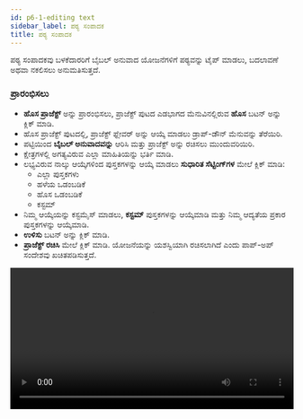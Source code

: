 ```yaml
---
id: p6-1-editing text
sidebar_label: ಪಠ್ಯ ಸಂಪಾದಕ
title: ಪಠ್ಯ ಸಂಪಾದಕ
---
```


ಪಠ್ಯ ಸಂಪಾದಕವು ಬಳಕೆದಾರರಿಗೆ ಬೈಬಲ್ ಅನುವಾದ ಯೋಜನೆಗಳಿಗೆ ಪಠ್ಯವನ್ನು ಟೈಪ್ ಮಾಡಲು, ಬದಲಾವಣೆ ಅಥವಾ ನಕಲಿಸಲು ಅನುಮತಿಸುತ್ತದೆ.

### ಪ್ರಾರಂಭಿಸಲು

- **ಹೊಸ ಪ್ರಾಜೆಕ್ಟ್** ಅನ್ನು ಪ್ರಾರಂಭಿಸಲು, ಪ್ರಾಜೆಕ್ಟ್ ಪುಟದ ಎಡಭಾಗದ ಮೆನುವಿನಲ್ಲಿರುವ **ಹೊಸ** ಬಟನ್ ಅನ್ನು ಕ್ಲಿಕ್ ಮಾಡಿ. 
- ಹೊಸ ಪ್ರಾಜೆಕ್ಟ್ ಪುಟದಲ್ಲಿ, ಪ್ರಾಜೆಕ್ಟ್ ಫ್ಲೇವರ್ ಅನ್ನು ಆಯ್ಕೆ ಮಾಡಲು ಡ್ರಾಪ್-ಡೌನ್ ಮೆನುವನ್ನು ತೆರೆಯಿರಿ. 
- ಪಟ್ಟಿಯಿಂದ **ಬೈಬಲ್ ಅನುವಾದವನ್ನು** ಆರಿಸಿ ಮತ್ತು ಪ್ರಾಜೆಕ್ಟ್ ಅನ್ನು ರಚಿಸಲು ಮುಂದುವರಿಯಿರಿ. 
- ಕ್ಷೇತ್ರಗಳಲ್ಲಿ ಅಗತ್ಯವಿರುವ ಎಲ್ಲಾ ಮಾಹಿತಿಯನ್ನು ಭರ್ತಿ ಮಾಡಿ. 
- ಲಭ್ಯವಿರುವ ನಾಲ್ಕು ಆಯ್ಕೆಗಳಿಂದ ಪುಸ್ತಕಗಳನ್ನು ಆಯ್ಕೆ ಮಾಡಲು **ಸುಧಾರಿತ ಸೆಟ್ಟಿಂಗ್‌ಗಳ** ಮೇಲೆ ಕ್ಲಿಕ್ ಮಾಡಿ: 
  - ಎಲ್ಲಾ ಪುಸ್ತಕಗಳು
  - ಹಳೆಯ ಒಡಂಬಡಿಕೆ 
  - ಹೊಸ ಒಡಂಬಡಿಕೆ 
  - ಕಸ್ಟಮ್ 
- ನಿಮ್ಮ ಆಯ್ಕೆಯನ್ನು ಕಸ್ಟಮೈಸ್ ಮಾಡಲು, **ಕಸ್ಟಮ್** ಪುಸ್ತಕಗಳನ್ನು ಆಯ್ಕೆಮಾಡಿ ಮತ್ತು ನಿಮ್ಮ ಆದ್ಯತೆಯ ಪ್ರಕಾರ ಪುಸ್ತಕಗಳನ್ನು ಆಯ್ಕೆಮಾಡಿ. 
- **ಉಳಿಸು** ಬಟನ್ ಅನ್ನು ಕ್ಲಿಕ್ ಮಾಡಿ. 
- **ಪ್ರಾಜೆಕ್ಟ್ ರಚಿಸಿ** ಮೇಲೆ ಕ್ಲಿಕ್ ಮಾಡಿ. ಯೋಜನೆಯನ್ನು ಯಶಸ್ವಿಯಾಗಿ ರಚಿಸಲಾಗಿದೆ ಎಂದು ಪಾಪ್-ಅಪ್ ಸಂದೇಶವು ಖಚಿತಪಡಿಸುತ್ತದೆ. 

<video controls src="/0.8.1/en_texteditor_create.mp4" width="100%" type="video/mov"/>

### ಪಠ್ಯ ಸಂಪಾದಕದಲ್ಲಿ ಕೆಲಸ ಮಾಡುವುದು

- ನೀವು ರಚಿಸಿದ **ಪ್ರಾಜೆಕ್ಟ್** ಅನ್ನು ತೆರೆಯಿರಿ; ಅದು **ಪಠ್ಯ ಸಂಪಾದಕ** ನೊಂದಿಗೆ ಪ್ರಾರಂಭವಾಗುತ್ತದೆ. 
- ಉಲ್ಲೇಖ ಸಂಪನ್ಮೂಲಗಳನ್ನು ಲೋಡ್ ಮಾಡಲು **ಹೊಸ ವಿನ್ಯಾಸ** ಗಾಗಿ ಐಕಾನ್ ಮೇಲೆ ಕ್ಲಿಕ್ ಮಾಡಿ.
- **ಹೊಸ ವಿನ್ಯಾಸದಲ್ಲಿ **ಸಂಪನ್ಮೂಲ ಆಯ್ಕೆ** ಐಕಾನ್ ಮೇಲೆ ಕ್ಲಿಕ್ ಮಾಡಿ.**
- ಲಭ್ಯವಿರುವ ಸಂಪನ್ಮೂಲಗಳ ಪಟ್ಟಿಯನ್ನು ಪ್ರದರ್ಶಿಸುವ **ಸಂಪನ್ಮೂಲ ಫಲಕ** ತೆರೆಯುತ್ತದೆ.
- **ಪುಸ್ತಕ, ಅಧ್ಯಾಯ ಮತ್ತು ಪದ್ಯ** ನಡುವೆ ಬದಲಾಯಿಸಲು **BCV ನ್ಯಾವಿಗೇಟರ್** ಬಳಸಿ. 
- ನೀವು **ಟೈಪ್ ಮಾಡಲು, ಬದಲಾವಣೆ ಅಥವಾ ನಕಲಿಸಲು** ಬಯಸುವ ಪದ್ಯವನ್ನು ಆಯ್ಕೆಮಾಡಿ.

<video controls src="/0.8.1/en_texteditor_working.mp4" width="100%" type="video/mov"/>

### ಪಠ್ಯ ಸಂಪಾದಕಕ್ಕಾಗಿ ಶಾರ್ಟ್‌ಕಟ್ ಕೀಗಳು

- **Ctrl+Z** – ರದ್ದುಗೊಳಿಸಿ 
- **Ctrl+y** – ಮತ್ತೆ ಮಾಡಿ 
- **Tab** - ಮುಂದಿನ ಪದ್ಯ 
- **Shift+Tab** – ಹಿಂದಿನ ಪದ್ಯ 

<!-- **Ctrl+s** - ಉಳಿಸಿ -->

### ಪಠ್ಯ ಸಂಪಾದಕದಲ್ಲಿ ಫಾಂಟ್ ಹೊಂದಾಣಿಕೆಗಳು 

ಫಾಂಟ್ ಶೈಲಿಯನ್ನು ಬದಲಾಯಿಸಲು, ಸಂಪಾದಕದ ಮೇಲಿನ ಬಲ ಮೂಲೆಯಲ್ಲಿರುವ <img src="/0.8.1/en_font-style.png" width="30px" alt="fontstyle"/> ಐಕಾನ್ ಅನ್ನು ಕ್ಲಿಕ್ ಮಾಡಿ. 
ಫಾಂಟ್ ಗಾತ್ರವನ್ನು ಹೊಂದಿಸಲು, ಮೇಲಿನ ಬಲ ಮೂಲೆಯಲ್ಲಿರುವ <img src="/0.8.1/en_font-size.png" width="30px" alt="fontsize"/> ಐಕಾನ್ ಅನ್ನು ಕ್ಲಿಕ್ ಮಾಡಿ.

**ನ್ಯಾವಿಗೇಷನ್ ವೈಶಿಷ್ಟ್ಯವನ್ನು ಪರಿಶೀಲಿಸಲು [ಇಲ್ಲಿ ಕ್ಲಿಕ್ ಮಾಡಿ](../Text%20Bible%20Translation/p6-2-navigationlock.mdx)**

<!-- Commented these lines
<h3> ಈ ಆವೃತ್ತಿಯಲ್ಲಿ, ಈ ಕಾರ್ಯವು ಲಭ್ಯವಿಲ್ಲ </h3>

**ಎಡಿಟ್** ವೈಶಿಷ್ಟ್ಯವು **ಅನುವಾದ ಕಾಲಮ್‌ನ ಮೇಲಿನ ಎಡಭಾಗದಲ್ಲಿದೆ, **ಫೈಲ್** ವೈಶಿಷ್ಟ್ಯದ ಪಕ್ಕದಲ್ಲಿದೆ.

ಈ ಸಮಯದಲ್ಲಿ, **ಸ್ಕ್ರೈಬ್** ಕೇವಲ **S** ಸಂಪಾದನೆ ಅಥವಾ **ವಿಭಾಗದ ಶೀರ್ಷಿಕೆಗಳನ್ನು** ಬೆಂಬಲಿಸುತ್ತದೆ.

- ವಿಭಾಗದ ಶೀರ್ಷಿಕೆಯನ್ನು ಸೇರಿಸಲು ಪರದೆಯ ಮೇಲೆ **S** ಅಕ್ಷರದ ಮೇಲೆ ಕ್ಲಿಕ್ ಮಾಡಿ
- ವಿಭಾಗದ ಶಿರೋನಾಮೆಯನ್ನು ಹೈಲೈಟ್ ಮಾಡುವ ಉದಾಹರಣೆ ಚಿತ್ರವನ್ನು ತೋರಿಸಿ

<img src="/0.5.3/en_edit.png"  width="1000px" alt="notification"/> -->